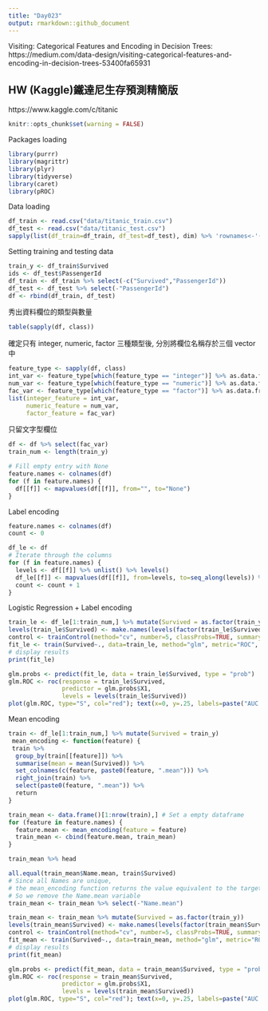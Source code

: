 ```yaml
---
title: "Day023"
output: rmarkdown::github_document
---
```

Visiting: Categorical Features and Encoding in Decision Trees:  
https://medium.com/data-design/visiting-categorical-features-and-encoding-in-decision-trees-53400fa65931
  
## HW (Kaggle)鐵達尼生存預測精簡版  
https://www.kaggle.com/c/titanic  


```r
knitr::opts_chunk$set(warning = FALSE)
```
Packages loading
```r
library(purrr)
library(magrittr)
library(plyr)
library(tidyverse)
library(caret)
library(pROC)
```

Data loading  
```r
df_train <- read.csv("data/titanic_train.csv")
df_test <- read.csv("data/titanic_test.csv")
sapply(list(df_train=df_train, df_test=df_test), dim) %>% 'rownames<-'(c('nrow','ncol')) 
```

Setting training and testing data  
```r
train_y <- df_train$Survived
ids <- df_test$PassengerId
df_train <- df_train %>% select(-c("Survived","PassengerId"))
df_test <- df_test %>% select(-"PassengerId")
df <- rbind(df_train, df_test)
```

秀出資料欄位的類型與數量
```r
table(sapply(df, class))
```
確定只有 integer, numeric, factor 三種類型後, 分別將欄位名稱存於三個 vector 中
```r
feature_type <- sapply(df, class)
int_var <- feature_type[which(feature_type == "integer")] %>% as.data.frame %>% rownames
num_var <- feature_type[which(feature_type == "numeric")] %>% as.data.frame %>% rownames
fac_var <- feature_type[which(feature_type == "factor")] %>% as.data.frame %>% rownames
list(integer_feature = int_var,
     numeric_feature = num_var,
     factor_feature = fac_var)
```

只留文字型欄位
```r
df <- df %>% select(fac_var)
train_num <- length(train_y)

# Fill empty entry with None
feature.names <- colnames(df)
for (f in feature.names) {
  df[[f]] <- mapvalues(df[[f]], from="", to="None")
}
```
  
Label encoding
```r
feature.names <- colnames(df)
count <- 0

df_le <- df
# Iterate through the columns
for (f in feature.names) {
  levels <- df[[f]] %>% unlist() %>% levels()
  df_le[[f]] <- mapvalues(df[[f]], from=levels, to=seq_along(levels)) %>% as.integer()
  count <- count + 1
}
```
  
Logistic Regression + Label encoding
```r
train_le <- df_le[1:train_num,] %>% mutate(Survived = as.factor(train_y))
levels(train_le$Survived) <- make.names(levels(factor(train_le$Survived)))
control <- trainControl(method="cv", number=5, classProbs=TRUE, summaryFunction=twoClassSummary)
fit_le <- train(Survived~., data=train_le, method="glm", metric="ROC", trControl=control)
# display results
print(fit_le)
```
```r
glm.probs <- predict(fit_le, data = train_le$Survived, type = "prob")
glm.ROC <- roc(response = train_le$Survived,
               predictor = glm.probs$X1,
               levels = levels(train_le$Survived))
plot(glm.ROC, type="S", col="red"); text(x=0, y=.25, labels=paste("AUC =", round(glm.ROC$auc, 4)))
```
  
  
Mean encoding
```r
train <- df_le[1:train_num,] %>% mutate(Survived = train_y)
 mean_encoding <- function(feature) {
 train %>%
  group_by(train[[feature]]) %>% 
  summarise(mean = mean(Survived)) %>%
  set_colnames(c(feature, paste0(feature, ".mean"))) %>%
  right_join(train) %>%
  select(paste0(feature, ".mean")) %>%
  return
}

train_mean <- data.frame()[1:nrow(train),] # Set a empty dataframe
for (feature in feature.names) {
  feature.mean <- mean_encoding(feature = feature)
  train_mean <- cbind(feature.mean, train_mean)
}

train_mean %>% head
```
```r
all.equal(train_mean$Name.mean, train$Survived)
# Since all Names are unique, 
# the mean_encoding function returns the value equivalent to the target variable, Survived.
# So we remove the Name.mean variable
train_mean <- train_mean %>% select(-"Name.mean")
```

```r
train_mean <- train_mean %>% mutate(Survived = as.factor(train_y))
levels(train_mean$Survived) <- make.names(levels(factor(train_mean$Survived)))
control <- trainControl(method="cv", number=5, classProbs=TRUE, summaryFunction=twoClassSummary)
fit_mean <- train(Survived~., data=train_mean, method="glm", metric="ROC", trControl=control)
# display results
print(fit_mean)
```
```r
glm.probs <- predict(fit_mean, data = train_mean$Survived, type = "prob")
glm.ROC <- roc(response = train_mean$Survived,
               predictor = glm.probs$X1,
               levels = levels(train_mean$Survived))
plot(glm.ROC, type="S", col="red"); text(x=0, y=.25, labels=paste("AUC =", round(glm.ROC$auc, 4)))
```
